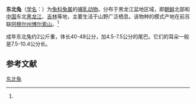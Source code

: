 {{Speciesbox
| name = 东北兔
| genus = Lepus
| species = mandshuricus
| status = LC 
| status_system = IUCN3.1
| status_ref = <ref name=IUCN>{{Cite journal | author = Smith, A.T. | author2 = Johnston, C.H. | last-author-amp = yes | title = ''Lepus mandshuricus'' | journal = [[The_IUCN_Red_List_of_Threatened_Species|The IUCN Red List of Threatened Species]] | volume = 2008 | page = e.T41281A10432241 | publisher = [[IUCN|IUCN]] | date = 2008 | url = http://www.iucnredlist.org/details/41281/0 | doi = 10.2305/IUCN.UK.2008.RLTS.T41281A10432241.en | access-date = 3 January 2018 | archive-date = 2018-06-02 | archive-url = https://web.archive.org/web/20180602173305/http://www.iucnredlist.org/details/41281/0 | dead-url = no }}</ref>
| image = Маньчжурский заяц.jpg
| image_caption = 
| authority =(Radde 1861)<ref name='id1275'>{{cite web| url =http://www.bioinfo.cn/db05/BjdwSpecies.php?action=view&id=1275| title =东北兔| work =《中国动物物种编目数据库》| publisher =中国科学院微生物研究所| author =中国科学院动物研究所| accessdate =2009-04-04| deadurl =yes| archiveurl =https://web.archive.org/web/20160305021457/http://www.bioinfo.cn/db05/BjdwSpecies.php?action=view&id=1275| archivedate =2016-03-05}}</ref>
| range_map = Manchurian Hare area.png
}}

'''东北兔'''（[[学名|学名]]：{{lang|la|''Lepus mandshuricus''}}）为[[兔科|兔科]][[兔属|兔属]]的[[哺乳动物|哺乳动物]]。分布于黑龙江盆地区域，即[[朝鲜|朝鲜]]北部和[[中国|中国]]东北[[黑龙江|黑龙江]]、[[吉林|吉林]]等地，主要生活于山野广泛栖息。该物种的模式产地在前苏联[[阿穆尔州|阿穆尔州]][[博尔索山|博尔索山]]。<ref name='id1275'/>

成年东北兔约2公斤重，体长40-48公分，加4.5-7.5公分的尾巴。它们的耳朵一般是7.5-10.4公分长。

== 参考文献 ==
{{reflist}}
{{Taxonbar|from=Q1467702}}

[[Category:兔属|东北兔]]


{{mammal-stub}}